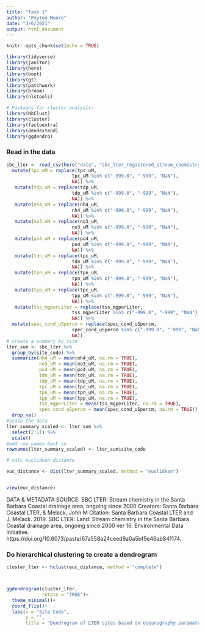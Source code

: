 ```yaml
---
title: "Task 1"
author: "Peyton Moore"
date: "3/6/2021"
output: html_document
---
```


```r
knitr::opts_chunk$set(echo = TRUE)

library(tidyverse)
library(janitor)
library(here)
library(boot)
library(gt)
library(patchwork)
library(broom)
library(nlstools)

# Packages for cluster analysis:
library(NbClust)
library(cluster)
library(factoextra)
library(dendextend)
library(ggdendro)
```


### Read in the data 

```r
sbc_lter <- read_csv(here("data", "sbc_lter_registered_stream_chemistry.csv"))%>% 
  mutate(tpc_uM = replace(tpc_uM, 
                        tpc_uM %in% c("-999.0", "-999", "NaN"),
                        NA)) %>% 
   mutate(tdp_uM = replace(tdp_uM, 
                        tdp_uM %in% c("-999.0", "-999", "NaN"),
                        NA)) %>% 
   mutate(nh4_uM = replace(nh4_uM, 
                        nh4_uM %in% c("-999.0", "-999", "NaN"),
                        NA)) %>% 
   mutate(no3_uM = replace(no3_uM, 
                        no3_uM %in% c("-999.0", "-999", "NaN"),
                        NA)) %>% 
   mutate(po4_uM = replace(po4_uM, 
                        po4_uM %in% c("-999.0", "-999", "NaN"),
                        NA)) %>% 
   mutate(tdn_uM = replace(tpc_uM, 
                        tdn_uM %in% c("-999.0", "-999", "NaN"),
                        NA)) %>% 
   mutate(tpn_uM = replace(tpn_uM, 
                        tpn_uM %in% c("-999.0", "-999", "NaN"),
                        NA)) %>% 
   mutate(tpp_uM = replace(tpc_uM, 
                        tpp_uM %in% c("-999.0", "-999", "NaN"),
                        NA)) %>% 
   mutate(tss_mgperLiter = replace(tss_mgperLiter, 
                        tss_mgperLiter %in% c("-999.0", "-999", "NaN"),
                        NA)) %>%
  mutate(spec_cond_uSpercm = replace(spec_cond_uSpercm, 
                        spec_cond_uSpercm %in% c("-999.0", "-999", "NaN"),
                        NA)) 
# create a summary by site 
lter_sum <- sbc_lter %>% 
  group_by(site_code) %>% 
  summarize(nh4_uM = mean(nh4_uM, na.rm = TRUE), 
            no3_uM = mean(no3_uM, na.rm = TRUE), 
            po4_uM = mean(po4_uM, na.rm = TRUE), 
            tdn_uM = mean(tdn_uM, na.rm = TRUE), 
            tdp_uM = mean(tdp_uM, na.rm = TRUE), 
            tpc_uM = mean(tpc_uM, na.rm = TRUE), 
            tpn_uM = mean(tpn_uM, na.rm = TRUE), 
            tpp_uM = mean(tpp_uM, na.rm = TRUE), 
            tss_mgperLiter = mean(tss_mgperLiter, na.rm = TRUE), 
            spec_cond_uSpercm = mean(spec_cond_uSpercm, na.rm = TRUE)) %>% 
  drop_na()
#scale the data 
lter_summary_scaled <- lter_sum %>% 
  select(2:11) %>% 
  scale()
#add row names back in 
rownames(lter_summary_scaled) <- lter_sum$site_code

# calc euclidean distance 

euc_distance <- dist(lter_summary_scaled, method = "euclidean")


view(euc_distance)
```

DATA & METADATA SOURCE: 
SBC LTER: Stream chemistry in the Santa Barbara Coastal drainage area, ongoing since 2000
Creators: Santa Barbara Coastal LTER, & Melack, John M
Citation: Santa Barbara Coastal LTER and J. Melack. 2019. SBC LTER: Land: Stream chemistry in the Santa Barbara Coastal drainage area, ongoing since 2000 ver 16. Environmental Data Initiative. https://doi.org/10.6073/pasta/67a558a24ceed9a0a5bf5e46ab841174. 


### Do hierarchical clustering to create a dendrogram 

```r
cluster_lter <- hclust(euc_distance, method = "complete")



ggdendrogram(cluster_lter, 
             rotate = "TRUE")+
  theme_minimal()+
  coord_flip()+
  labs(x = "Site Code", 
       y = "", 
       title = "Dendrogram of LTER sites based on oceanography paramaters")
```





